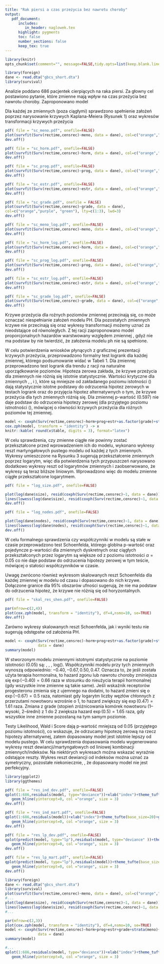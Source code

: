 ```yaml
---
title: "Rak piersi a czas przeżycia bez nawrotu choroby"
output: 
   pdf_document:
      includes:
         in_header: naglowek.tex
      highlight: pygments
      toc: false
      number_sections: false
      keep_tex: true
---
```


```r
library(knitr)
opts_chunk$set(comment="", message=FALSE,tidy.opts=list(keep.blank.line=TRUE, width.cutoff=120),options(width=120), cache=TRUE,fig.align='center',fig.height=6, fig.width=10,fig.path='figure/beamer-',fig.show='hold',size='footnotesize', cache=FALSE)
```

\thispagestyle{fancy}
```r
library(foreign)
dane <- read.dta("gbcs_short.dta")
library(survival)
```

Analizie poddano 686 pacjentek cierpiących na raka piersi. Za głowny cel
postawiono pytanie, które zmienne mają wpływ na czas przeżycia
bez nawrotu choroby. Zaproponowano model
\text{proporcjonalnych hazardów (PH).}

\textbf{Sprawdzenie założeń - krzywe przeżycia oraz ich transformacje.}
\newline
Dla każdej ze zmiennych (poza
ciągłymi) sprawdzono spełnienie założeń poprzez narysowanie krzywych Kaplana-Meiera (Rysunek 1) oraz
wykresów transformacji \text{\textsf{log(-log)}} krzywych przeżycia 
\text{(Rysunek 2).}
```r
pdf( file = "sc_meno.pdf", onefile=FALSE)
plot(survfit(Surv(rectime,censrec)~meno, data = dane), col=c("orange","purple"), lty=c(1:2), lwd=3) # model warstwowy
dev.off()

pdf( file = "sc_horm.pdf", onefile=FALSE)
plot(survfit(Surv(rectime,censrec)~horm, data = dane), col=c("orange","purple"), lty=c(1:2), lwd=3)
dev.off()

pdf( file = "sc_prog.pdf", onefile=FALSE)
plot(survfit(Surv(rectime,censrec)~prog, data = dane), col=c("orange","purple"), lty=c(1:2), lwd=3)
dev.off()

pdf( file = "sc_estr.pdf", onefile=FALSE)
plot(survfit(Surv(rectime,censrec)~estr, data = dane), col=c("orange","purple"), lty=c(1:2), lwd=3)
dev.off()

pdf( file = "sc_grade.pdf", onefile = FALSE)
plot(survfit(Surv(rectime,censrec)~grade, data = dane),
col=c("orange","purple", "green"), lty=c(1:3), lwd=3)          
dev.off()
```


```r
pdf( file = "sc_meno_log.pdf", onefile=FALSE)
plot(survfit(Surv(rectime,censrec)~meno, data = dane), col=c("orange","purple"), lty=c(1:2), lwd=3, fun=function(x) log(-log(x)), log="x", firstx=1) 
dev.off()

pdf( file = "sc_horm_log.pdf", onefile=FALSE)
plot(survfit(Surv(rectime,censrec)~horm, data = dane), col=c("orange","purple"), lty=c(1:2), lwd=3, fun=function(x) log(-log(x)), log="x", firstx=1) 
dev.off()

pdf( file = "sc_prog_log.pdf", onefile=FALSE)
plot(survfit(Surv(rectime,censrec)~prog, data = dane), col=c("orange","purple"), lty=c(1:2), lwd=3, fun=function(x) log(-log(x)), log="x", firstx=1) 
dev.off()

pdf( file = "sc_estr_log.pdf", onefile=FALSE)
plot(survfit(Surv(rectime,censrec)~estr, data = dane), col=c("orange","purple"), lty=c(1:2), lwd=3, fun=function(x) log(-log(x)), log="x", firstx=1) 
dev.off()

pdf( file = "sc_grade_log.pdf", onefile=FALSE)
plot(survfit(Surv(rectime,censrec)~grade, data = dane), col=c("orange","purple", "green"), lty=c(1:3), lwd=3, fun=function(x) log(-log(x)), log="x", firstx=1) 
dev.off()


```



\begin{figure}[hbt!]
  \vspace{-10pt}
  \begin{center}
   \subfigure[\textsf{meno}]{
     \includegraphics[width=0.18\textwidth, height=1.15in]{sc_meno.pdf}}
   \subfigure[\textsf{horm}]{
     \includegraphics[width=0.18\textwidth, height=1.15in]{sc_horm.pdf}}
   \subfigure[\textsf{prog}]{
     \includegraphics[width=0.18\textwidth, height=1.15in]{sc_prog.pdf}}
   \subfigure[\textsf{estr}]{
     \includegraphics[width=0.18\textwidth, height=1.15in]{sc_estr.pdf}}
   \subfigure[\textsf{grade}]{
     \includegraphics[width=0.18\textwidth, height=1.15in]{sc_grade.pdf}}
  \end{center}
  \vspace{-20pt}
  \label{fig:sc}
  \caption{Krzywe przeżycia Kaplana-Meiera dla zmiennych dyskretnych.}

\end{figure}

\begin{figure}[hbt!]
  \vspace{-10pt}
  \begin{center}
   \subfigure[\textsf{meno}]{
     \includegraphics[width=0.18\textwidth, height=1.15in]{sc_meno_log.pdf}}
   \subfigure[\textsf{horm}]{
     \includegraphics[width=0.18\textwidth, height=1.15in]{sc_horm_log.pdf}}
   \subfigure[\textsf{prog}]{
     \includegraphics[width=0.18\textwidth, height=1.15in]{sc_prog_log.pdf}}
   \subfigure[\textsf{estr}]{
     \includegraphics[width=0.18\textwidth, height=1.15in]{sc_estr_log.pdf}}
   \subfigure[\textsf{grade}]{
     \includegraphics[width=0.18\textwidth, height=1.15in]{sc_grade_log.pdf}}
  \end{center}
  \vspace{-20pt}
  \label{fig:sc}
  \caption{Transformacje \textsf{log(-log)} krzywych przeżycia Kaplana-Meiera.}

\end{figure}


Krzywe przeżycia dla rożnych poziomów zmiennej \texttt{meno} przecinają
się, co może oznaczać niespełnianie założeń modelu PH. Dla pozostałych
zmiennych krzywe nie przecinają się oraz wykresy transformacji możemy
uznać za nieodstające od równoległych. Z tej racji zaproponowano model
proporcjonalnych hazardów warstwowany względem zmiennej \texttt{meno},
gdyż nie ma podstaw by nie twierdzić, że założenia modelu ph nie są
spełnione.

\begin{wraptable}{r}{6.8cm}
\vspace{-20pt}
\caption{ Wyniki testów logrank. }
\begin{tabular}{lrrrrrr}
\toprule%
```r
cat(c("\\ ", "$\\chi^2$", "St. swobody","p-wartość"), sep="&")
cat(c("\\\\", "\\toprule "))
cat(c("meno","0.3","1","0.597"), sep="&")
cat(c("\\\\ "))
cat(c("horm","8.6","1","0.003"), sep="&")
cat(c("\\\\ "))
cat(c("prog","49.3","1","0.000"), sep="&")
cat(c("\\\\ "))
cat(c("estr","14.3","1","0.000"), sep="&")
cat(c("\\\\ "))
cat(c("grade","","2",""), sep="&")
cat(c("\\\\ ","\\bottomrule"))
```
\end{tabular}
\vspace{-7.5pt}
\end{wraptable}


W celu potwierdzenia wniosków płynących z graficznej prezentacji krzywych
przeżycia, przeprowadzono formalny test logrank dla każdej zmiennej,
którego podsumowanie widać w Tabeli 1. Dla zmiennej \textsf{grade} przeprowadzono
test logrank dla trendu z racji na naturalne uporządkowanie poziomów. Hipoteza zerowa zakłada, że krzywe przeżycia dla zmiennych nie różnią się istotnie statystycznie.
Wartości krytyczne dla zmiennych \textsf{horm}, \textsf{prog},
\textsf{estr} i \textsf{grade} \textbf{ (?-nie widzę p-wartości dla tej zmiennej :( }), które są mniejsze od zakładanego
poziomu istotności \(\alpha=0.05\) dają statystycznie istotne podstawy
do odrzucenia hipotez zerowych w testach logrank oraz do przyjęcia
hipotez alternatywnych o tym, że krzywe przeżycia dla tych zmiennych
różnią się. Dla zmiennej \textsf{meno} p-wartość \(0.597\) nie daje
podstaw do odrzucenia hipotezy zerowej (dla przyjętego poziomu istnotności \(\alpha=0.05\), mówiącej o równości krzywych przeżycia dla różnych poziomów tej
zmiennej.

```r
model <- coxph(Surv(rectime,censrec)~horm+prog+estr+as.factor(grade)+strata(meno)+log(size)+log(nodes), data = dane) 
cox.zph(model, transform = "identity") -> x
knitr::kable( round(x$table, digits = 3), format="latex")
```
\newpage
\textbf{Przekształcenia zmiennych ciągłych.} \newline
W celu sprawdzenia, czy zmienne ciągłe nie powinny zostać przekształcone
przed wprowadzeniem ich do modelu, wykonano wykresy reszt
martyngałowych pustego modelu od każdej z tych zmiennych. Wykresy
umieszczone na Rysunku 3 sugerują przekształcenie zmiennych poprzez
logarytm, więc dla potwierdzenia tych przypuszczeń narysowano dodatkowo 
wykresy reszt od logarytmów zmiennych i zaobserwowano, że wykresy są teraz
bliższe liniowym. Wprowadzono więc do modelu zmienne ciągłe
przekształcone logarytmem.
```r
pdf( file = "log_size.pdf", onefile=FALSE)

plot(log(dane$size), resid(coxph(Surv(rectime,censrec)~1, data = dane)))
lines(lowess(log(dane$size), resid(coxph(Surv(rectime,censrec)~1, data = dane)), iter = 0, f = 0.6))
dev.off()

pdf( file = "log_nodes.pdf", onefile=FALSE)

plot(log(dane$nodes), resid(coxph(Surv(rectime,censrec)~1, data = dane)))
lines(lowess(log(dane$nodes), resid(coxph(Surv(rectime,censrec)~1, data = dane)), iter = 0, f = 0.6))
dev.off()
```

\begin{figure}[hbt!]
  \vspace{-10pt}
  \begin{center}
   \subfigure[\textsf{nodes}]{
     \includegraphics[width=0.32\textwidth, height=1.3in]{log_nodes.pdf}}
   \subfigure[\textsf{size}]{
     \includegraphics[width=0.32\textwidth, height=1.3in]{log_size.pdf}}
  \end{center}
  \vspace{-20pt}
  \label{fig:sc}
  \caption{Wykresy reszt martyngałowych od logarytmów zmiennych ciągłych.}

\end{figure}



\begin{wraptable}{r}{6.5cm}
\vspace{-12pt}
\caption{ Wyniki testu Schoenfelda. }
\begin{tabular}{lrrr}
\toprule%
  & $\rho$ & $\chi^2$ & p-wartość\\ \toprule 

-horm & -0.009 & 0.024 & 0.876\\  
 		 
-prog & 0.036 & 0.369 & 0.543\\		
 		 
-estr & 0.071 & 1.458 & 0.227\\		
 		 
-as.factor(grade)2 & -0.052 & 0.811 & 0.368\\		
 		 
-as.factor(grade)3 & -0.089 & 2.347 & 0.126\\	
 		 
-log(size) & 0.011 & 0.037 & 0.848\\		
 		 
-log(nodes) & -0.051 & 0.879 & 0.349\\		

-GLOBAL & NA & 11.322 & 0.125\\  \bottomrule
\end{tabular}
\vspace{-7.5pt}
\end{wraptable}

\textbf{Sprawdzenie założeń - formalny test Schoenfelda.} \newline
W celu formalnego sprawdzenia czy współczynniki w modelu są stałe w
czasie przeprowadzono test Schoenfelda, którego globlna p-wartość oraz
pojedyncze p-wartości dla zmiennych dyskretnych oraz ciągłych
przekształconych przez logarytm są większe od z\text{od zakładanego} poziomu istotności $\alpha=0.05$ co nie daje podstaw do odrzucenia hipotezy
zerowej w tym teście, mówiącej o stałości współczynników w czasie.

Uwagę zwrócono również wykresom skalowanych reszt Schoenfelda dla
każdej zmiennej w modelu od czasu i dopasowano do nich krzywe. Dołączone granice dla 95\% obszarów ufności sugerują, że nie ma podstaw do odrzucenia hipotez, że krzywe nie różnią się od horyzontalnych.
```r
pdf( file = "skal_res_shen.pdf", onefile=FALSE)

par(mfrow=c(2,4))
plot(cox.zph(model, transform = "identity"), df=4,nsmo=10, se=TRUE)
dev.off()
```
\begin{figure}[hbt!]
\vspace{-10pt}
  \begin{center}
      \includegraphics[width=0.85\textwidth, height=3in]{skal_res_shen.pdf}
      \caption{Wykresy skalowanych reszt Schoenfelda.}
   \end{center}
\end{figure}

Zarówno wykresy skalowanych reszt Schoenfelda, jak i wyniki testu nie sugerują odstępstw od założenia PH.



\textbf{Dopasowanie modelu proporcjonalnych hazardów.} \newline

```r
model <- coxph(Surv(rectime,censrec)~horm+prog+estr+as.factor(grade)+strata(meno)+log(size)+log(nodes), 
               data = dane) 
summary(model)
```

W stworzonym modelu zmiennymi istotnymi statystycznie na poziomie
istotności \(0.05\) są:  \texttt{horm}, \texttt{prog}, \texttt{as.factor(grade)2}, log(\texttt{nodes}). Współczynniki modelu przy tych zmiennych wynoszą odpowiednio: $-0.40, -0.67, 0.50, 0.47$. Oznacza to, że jeśli została użyta terapia hormonalna, to hazard zgonu lub nawrotu choroby zminiejsza się $\exp(-0.40)=0.66$ raza w stosunku do nieużycia terapii hormonalnej (gdy wszystkie inne zmienne są takie same). Jeśli wskaźnik receptorów progesteronu zmienia się z ujemnego na dodatni, to hazard zmieni się o $\exp(-0.67)=0.5$ raza, natomiast gdy logarytm liczby węzłów chłonnych z przerzutami nowotworu wzrośnie o 1, to hazard zwiększy się $\exp(0.47)=1.61$ raza. Zmiana z grade (stopień zróżnicowania komórek nowotworu (1–wysoki, 2–średni) z 1 do 2 zwiększa hazard $\exp(0.5)=1.65$ raza, gdy wszystkie inne zmienne pozostaną na tym samym poziomie.

Testy Likelihood, Wald i Score dają p-wartość mniejszą od 0.05 (przyjętego poziomu istotności), co wskazuje, że odrzucamy hipotezę zerową na rzecz hipotezy alternatywnej, zatem dopasowany model jest istotnie lepszy od modelu pustego.
\newpage
\textbf{Sprawdzenie dopasowania modelu proporcjonalnych hazardów.} \newline
W celu sprawdzenia dopasowania modelu wygenerowano wykresy reszt dewiancji/martyngałowych od liniowej kombinacji zmiennych/indeksów. Na niektórych wykresach można wskazać wyraźnie odstające reszty. Wykres reszt dewiancji od indeksów można uznać za symetryczny, pozostałe niekoniecznie, \text{co sugeruje}, że dopasowany model nie jest perfekcyjny.


```r
library(ggplot2)
library(ggthemes)

pdf( file = "res_ind_dev.pdf", onefile=FALSE)
qplot(1:686,residuals(model, type="deviance"))+xlab("index")+theme_tufte(base_size=20)+geom_hline()+
   geom_hline(yintercept=0, col ="orange", size = 3)
dev.off()

pdf( file = "res_ind_mart.pdf", onefile=FALSE)
qplot(1:686,residuals(model))+xlab("index")+theme_tufte(base_size=20)+geom_hline()+
   geom_hline(yintercept=0, col ="orange", size = 3)
dev.off()

pdf( file = "res_lp_dev.pdf", onefile=FALSE)
qplot(predict(model, type="lp"),residuals(model, type="deviance" ))+theme_tufte(base_size=20)+geom_hline()+
   geom_hline(yintercept=0, col ="orange", size = 3)
dev.off()

pdf( file = "res_lp_mart.pdf", onefile=FALSE)
qplot(predict(model, type="lp"),residuals(model))+theme_tufte(base_size=20)+geom_hline()+
   geom_hline(yintercept=0, col ="orange", size = 3)
dev.off()


```


\begin{figure}[hbt!]
  \vspace{-10pt}
  \begin{center}
   \subfigure[Reszty dewiancji a indeks.]{
     \includegraphics[width=0.48\textwidth, height=2in]{res_ind_dev.pdf}}
   \subfigure[Reszty martyngałowe a indeks.]{
     \includegraphics[width=0.48\textwidth, height=2in]{res_ind_mart.pdf}}
   \subfigure[Reszty dewiancji a liniowe kombinacje.]{
     \includegraphics[width=0.48\textwidth, height=2in]{res_lp_dev.pdf}}
   \subfigure[Reszty martyngałowe a liniowe kombinacje.]{
     \includegraphics[width=0.48\textwidth, height=2in]{res_lp_mart.pdf}}
  \end{center}
  \vspace{-20pt}
  \label{fig:sc}
  \caption{Wykresy reszt martyngałowych i dewiancji.}

\end{figure}


\newpage
\textbf{Kody.} \newline
```r
library(foreign)
dane <- read.dta("gbcs_short.dta")
library(survival)
plot(survfit(Surv(rectime,censrec)~meno, data = dane), col=c("orange","purple"), lty=c(1:2), lwd=3)
#...
plot(log(dane$size), resid(coxph(Surv(rectime,censrec)~1, data = dane)))
lines(lowess(log(dane$size), resid(coxph(Surv(rectime,censrec)~1, data = dane)), iter = 0, f = 0.6))
#...

par(mfrow=c(2,3))
plot(cox.zph(model, transform = "identity"), df=4,nsmo=10, se=TRUE)
model <- coxph(Surv(rectime,censrec)~horm+prog+estr+grade+strata(meno)+log(size)+log(nodes), 
               data = dane) 
summary(model)

#...
qplot(1:686,residuals(model, type="deviance"))+xlab("index")+theme_tufte(base_size=20)+geom_hline()+
   geom_hline(yintercept=0, col ="orange", size = 3)
```

